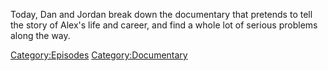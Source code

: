 {{DEFAULTSORT:
    #_EPISODE_0707:Dan's War
}}{{Episode
    | title           = Dan's War
    | caption         = Listen to this episode on [https://knowledgefight.libsyn.com/707-dans-war Libsyn] [https://open.spotify.com/episode/2rBnTWaiBtPxcJ1GRwH6RZ Spotify], Read the [[Transcript/707: Dan's War|Unofficial Transcript]], View discussion on [https://reddit.com/wb1c38 Reddit]
    | episodeNumber   = 707
    | length          = 02:35:21
    | airDate         = July 29, 2022
    | episodeType     = [[:Category:Documentary|Documentary]]
    | previousEpisode = [[706: Photobombing And Sweating]]
    | nextEpisode     = [[708: The Cuck-Destroyer Destroys The Stage]]
}}

{{Stub}}

Today, Dan and Jordan break down the documentary that pretends to tell the story of Alex's life and career, and find a whole lot of serious problems along the way.

[[Category:Episodes]]
[[Category:Documentary]]
